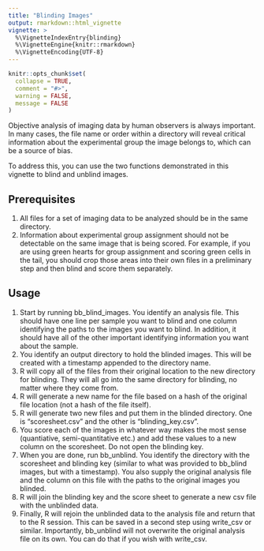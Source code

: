 ```yaml
---
title: "Blinding Images"
output: rmarkdown::html_vignette
vignette: >
  %\VignetteIndexEntry{blinding}
  %\VignetteEngine{knitr::rmarkdown}
  %\VignetteEncoding{UTF-8}
---
```


```r
knitr::opts_chunk$set(
  collapse = TRUE,
  comment = "#>",
  warning = FALSE,
  message = FALSE
)
```


Objective analysis of imaging data by human observers is always important.  In many cases, the file name or order within a directory will reveal critical information about the experimental group the image belongs to, which can be a source of bias.

To address this, you can use the two functions demonstrated in this vignette to blind and unblind images.

## Prerequisites

1.  All files for a set of imaging data to be analyzed should be in the same directory.
2.  Information about experimental group assignment should not be detectable on the same image that is being scored.  For example, if you are using green hearts for group assignment and scoring green cells in the tail, you should crop those areas into their own files in a preliminary step and then blind and score them separately.

## Usage

1.  Start by running bb_blind_images.  You identify an analysis file.  This should have one line per sample you want to blind and one column identifying the paths to the images you want to blind.  In addition, it should have all of the other important identifying information you want about the sample.
2.  You identify an output directory to hold the blinded images.  This will be created with a timestamp appended to the directory name.
3.  R will copy all of the files from their original location to the new directory for blinding.  They will all go into the same directory for blinding, no matter where they come from.
4.  R will generate a new name for the file based on a hash of the original file location (not a hash of the file itself).  
5.  R will generate two new files and put them in the blinded directory.  One is "scoresheet.csv" and the other is "blinding_key.csv".  
6.  You score each of the images in whatever way makes the most sense (quantiative, semi-quantitative etc.) and add these values to a new column on the scoresheet.  Do not open the blinding key.
7.  When you are done, run bb_unblind.  You identify the directory with the scoresheet and blinding key (similar to what was provided to bb_blind images, but with a timestamp).  You also supply the original analysis file and the column on this file with the paths to the original images you blinded.
8.  R will join the blinding key and the score sheet to generate a new csv file with the unblinded data.  
9.  Finally, R will rejoin the unblinded data to the analysis file and return that to the R session.  This can be saved in a second step using write_csv or similar.  Importantly, bb_unblind will not overwrite the original analysis file on its own.  You can do that if you wish with write_csv.



